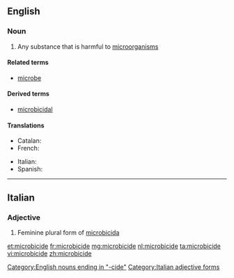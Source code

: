 ==English==
{{wikipedia}}

===Noun===
{{en-noun}}

# Any substance that is harmful to [[microorganism]]s

====Related terms====
* [[microbe]]

====Derived terms====
* [[microbicidal]]

====Translations====
{{trans-top|substance that is harmful to microorganisms}}
* Catalan: {{t-|ca|microbicida|f}}
* French: {{t+|fr|microbicide}}
{{trans-mid}}
* Italian: {{t-|it|microbicida|m}}
* Spanish: {{t-|es|microbicida|f}}
{{trans-bottom}}

[[Category:English nouns ending in "-cide"]]

----

==Italian==

===Adjective===
{{head|it}} {{f}}

# Feminine plural form of [[microbicida]]

[[Category:Italian adjective forms]]

[[et:microbicide]]
[[fr:microbicide]]
[[mg:microbicide]]
[[nl:microbicide]]
[[ta:microbicide]]
[[vi:microbicide]]
[[zh:microbicide]]
